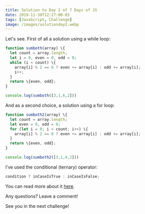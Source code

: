 ```yaml
---
title: Solution to Day 2 of 7 Days of JS
date: 2019-11-30T12:27:00-03
tags: [JavaScript, Challenge]
image: /images/solutionday2.webp
---
```


Let's see. First of all a solution using a while loop:

~~~javascript
function sumboth(array) \{
  let count = array.length;
  let i = 0, even = 0, odd = 0;
  while (i < count) \{
    array[i] % 2 == 0 ? even += array[i] : odd += array[i];
    i++;  
  }
  return \{even, odd};
}

console.log(sumboth([3,1,6,2]))
~~~

And as a second choice, a solution using a for loop:

~~~javascript
function sumboth2(array) \{
  let count = array.length;
  let even = 0, odd = 0;
  for (let i = 0; i < count; i++) \{
    array[i] % 2 == 0 ? even += array[i] : odd += array[i];
  }
  return \{even, odd};
}

console.log(sumboth2([3,1,4,2]))
~~~

I've used the conditional (ternary) operator:

~~~javascript
condition ? inCaseIsTrue : inCaseIsFalse;
~~~

You can read more about it <a href="https://developer.mozilla.org/en-US/docs/Web/JavaScript/Reference/Operators/Conditional_Operator" target="_blank" title="conditional (ternary) operator">here</a>.

Any questions? Leave a comment!

See you in the next challenge!

<script type="application/ld+json">
\{
 "@context": "https://schema.org", 
 "@type": "BlogPosting",
 "url": "https://lautarolobo.xyz/blog/solution-to-day-2-of-7-days-of-js",
 "mainEntityOfPage": "https://lautarolobo.xyz/blog/solution-to-day-2-of-7-days-of-js",
 "headline": "Solution to Day 2 of 7 Days of JS",
 "alternativeHeadline": "Solution to Day 2 of 7 Days of JS",
 "genre": "JavaScript", 
 "keywords": [
  "javascript", 
  "challenge", 
  "programming"
],  
 "wordcount": "46",
 "datePublished": "2019-11-30",
 "dateCreated": "2019-11-30",
 "dateModified": "2024-06-25",
 "description": "This is the solutions to the second day of #7DaysJS",
 "isFamilyFriendly": "true",
 "image": "https://imgsafe.org/image/5709e8ceba",
 "publisher": \{
  "@type": "Organization",
  "name": "Lautaro Jordan Lobo Ravarotto",
  "url": "https://lautarolobo.xyz",
  "logo": \{  
   "@type": "ImageObject",
   "author": "Lautaro Jordan Lobo Ravarotto",
   "url": "https://imgsafe.org/image/5709e8ceba.png"
   }
  },
 "author": \{
  "@type": "Person",
  "name": "Lautaro Jordan Lobo Ravarotto",
  "url": "https://lautarolobo.xyz",
  "email": "contact@lautarolobo.xyz",
  "birthDate": "2000-04-12",
  "gender": "male",
  "nationality": "Argentina",
  "alumniOf": \{
   "@type": "CollegeOrUniversity",
   "legalName": "National University of Córdoba",
   "sameAs": "https://en.wikipedia.org/wiki/National_University_of_C%C3%B3rdoba",
   "location": \{
    "@type": "Place",
    "sameAs": "http://unc.edu.ar",
    "name": "National University of Córdoba",
    "address": \{
      "@type": "PostalAddress",
      "streetAddress": "Av. Haya de la Torre s/n",
      "addressCountry": "Argentina",
      "addressLocality": "Córdoba",
      "postalCode": "5000" 
      }
     }
    }
   },
 "creator": \{
  "@type": "Person",
  "name": "Lautaro Jordan Lobo Ravarotto",
  "url": "https://lautarolobo.xyz",
  "email": "contact@lautarolobo.xyz",
  "birthDate": "2000-04-12",
  "gender": "male",
  "nationality": "Argentina",
  "alumniOf": \{
   "@type": "CollegeOrUniversity",
   "legalName": "National University of Córdoba",
   "sameAs": "https://en.wikipedia.org/wiki/National_University_of_C%C3%B3rdoba",
   "location": \{
    "@type": "Place",
    "sameAs": "http://unc.edu.ar",
    "name": "National University of Córdoba",
    "address": \{
      "@type": "PostalAddress",
      "streetAddress": "Av. Haya de la Torre s/n",
      "addressCountry": "Argentina",
      "addressLocality": "Córdoba",
      "postalCode": "5000" 
      }
     }
    }   
   }
  }
 }
},
</script>